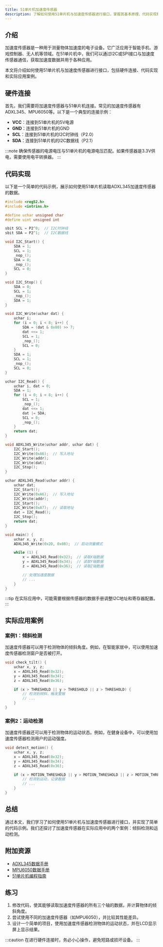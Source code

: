 ```yaml
---
title: 51单片机加速度传感器
description: 了解如何使用51单片机与加速度传感器进行接口，掌握其基本原理、代码实现和实际应用场景。
---
```


## 介绍

加速度传感器是一种用于测量物体加速度的电子设备。它广泛应用于智能手机、游戏控制器、无人机等领域。在51单片机中，我们可以通过I2C或SPI接口与加速度传感器通信，获取加速度数据并用于各种应用。

本文将介绍如何使用51单片机与加速度传感器进行接口，包括硬件连接、代码实现和实际应用案例。

## 硬件连接

首先，我们需要将加速度传感器与51单片机连接。常见的加速度传感器有ADXL345、MPU6050等。以下是一个典型的连接示例：

- **VCC**：连接到51单片机的5V电源
- **GND**：连接到51单片机的GND
- **SCL**：连接到51单片机的I2C时钟线（P2.0）
- **SDA**：连接到51单片机的I2C数据线（P2.1）

:::note
确保传感器的电源电压与51单片机的电源电压匹配。如果传感器是3.3V供电，需要使用电平转换器。
:::

## 代码实现

以下是一个简单的代码示例，展示如何使用51单片机读取ADXL345加速度传感器的数据。

```c
#include <reg52.h>
#include <intrins.h>

#define uchar unsigned char
#define uint unsigned int

sbit SCL = P2^0;  // I2C时钟线
sbit SDA = P2^1;  // I2C数据线

void I2C_Start() {
    SDA = 1;
    SCL = 1;
    _nop_();
    SDA = 0;
    _nop_();
    SCL = 0;
}

void I2C_Stop() {
    SDA = 0;
    SCL = 1;
    _nop_();
    SDA = 1;
}

void I2C_Write(uchar dat) {
    uchar i;
    for (i = 0; i < 8; i++) {
        SDA = (dat & 0x80) >> 7;
        dat <<= 1;
        SCL = 1;
        _nop_();
        SCL = 0;
    }
    SDA = 1;
    SCL = 1;
    _nop_();
    SCL = 0;
}

uchar I2C_Read() {
    uchar i, dat = 0;
    SDA = 1;
    for (i = 0; i < 8; i++) {
        SCL = 1;
        _nop_();
        dat <<= 1;
        dat |= SDA;
        SCL = 0;
        _nop_();
    }
    return dat;
}

void ADXL345_Write(uchar addr, uchar dat) {
    I2C_Start();
    I2C_Write(0xA6);  // 写入地址
    I2C_Write(addr);
    I2C_Write(dat);
    I2C_Stop();
}

uchar ADXL345_Read(uchar addr) {
    uchar dat;
    I2C_Start();
    I2C_Write(0xA6);  // 写入地址
    I2C_Write(addr);
    I2C_Start();
    I2C_Write(0xA7);  // 读取地址
    dat = I2C_Read();
    I2C_Stop();
    return dat;
}

void main() {
    uchar x, y, z;
    ADXL345_Write(0x2D, 0x08);  // 启动测量模式

    while (1) {
        x = ADXL345_Read(0x32);  // 读取X轴数据
        y = ADXL345_Read(0x34);  // 读取Y轴数据
        z = ADXL345_Read(0x36);  // 读取Z轴数据

        // 处理加速度数据
        // ...
    }
}
```

:::tip
在实际应用中，可能需要根据传感器的数据手册调整I2C地址和寄存器配置。
:::

## 实际应用案例

### 案例1：倾斜检测

加速度传感器可以用于检测物体的倾斜角度。例如，在智能家居中，可以使用加速度传感器检测窗户是否被打开。

```c
void check_tilt() {
    uchar x, y, z;
    x = ADXL345_Read(0x32);
    y = ADXL345_Read(0x34);
    z = ADXL345_Read(0x36);

    if (x > THRESHOLD || y > THRESHOLD || z > THRESHOLD) {
        // 检测到倾斜，触发警报
        // ...
    }
}
```

### 案例2：运动检测

加速度传感器还可以用于检测物体的运动状态。例如，在健身设备中，可以使用加速度传感器检测用户的运动强度。

```c
void detect_motion() {
    uchar x, y, z;
    x = ADXL345_Read(0x32);
    y = ADXL345_Read(0x34);
    z = ADXL345_Read(0x36);

    if (x > MOTION_THRESHOLD || y > MOTION_THRESHOLD || z > MOTION_THRESHOLD) {
        // 检测到运动，记录数据
        // ...
    }
}
```

## 总结

通过本文，我们学习了如何使用51单片机与加速度传感器进行接口，并实现了简单的代码示例。我们还探讨了加速度传感器在实际应用中的两个案例：倾斜检测和运动检测。

## 附加资源

- [ADXL345数据手册](https://www.analog.com/media/en/technical-documentation/data-sheets/ADXL345.pdf)
- [MPU6050数据手册](https://invensense.tdk.com/wp-content/uploads/2015/02/MPU-6000-Datasheet1.pdf)
- [51单片机编程指南](https://example.com/51-microcontroller-guide)

## 练习

1. 修改代码，使其能够读取加速度传感器的所有三个轴的数据，并计算物体的倾斜角度。
2. 尝试使用不同的加速度传感器（如MPU6050），并比较其性能差异。
3. 设计一个简单的项目，使用加速度传感器检测物体的运动状态，并在LCD显示屏上显示结果。

:::caution
在进行硬件连接时，务必小心操作，避免短路或损坏设备。
:::
